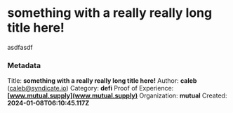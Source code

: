 # something with a really really long title here!

asdfasdf


### Metadata
Title: **something with a really really long title here!**
Author: **caleb** (caleb@syndicate.io)
Category: **defi**
Proof of Experience: **[www.mutual.supply](www.mutual.supply)**
Organization: **mutual**
Created: **2024-01-08T06:10:45.117Z**
